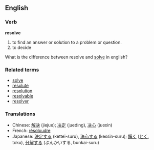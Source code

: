 ==English==
===Verb===
'''resolve'''

# to find an answer or solution to a problem or question.
# to decide

What is the difference between resolve and [[solve]] in english?
===Related terms===
*[[solve]]
*[[resolute]]
*[[resolution]]
*[[resolvable]]
*[[resolver]]

===Translations===
*Chinese: [[解决]] (jiejue); [[决定]] (jueding), [[决心]] (juexin)
*French: [[résoloudre]]
*Japanese: [[決定する]] (kettei-suru), [[決心する]] (kessin-suru); [[解く]] ([[とく]], toku), [[分解する]] (ぶんかいする, bunkai-suru)

{{stub}}